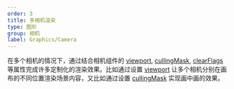 ```yaml
---
order: 3
title: 多相机渲染
type: 图形
group: 相机
label: Graphics/Camera
---
```


在多个相机的情况下，通过结合相机组件的 [viewport](/apis/core/#Camera-viewport), [cullingMask](/apis/core/#Camera-cullingMask), [clearFlags](/apis/core/#Camera-clearFlags) 等属性完成许多定制化的渲染效果。比如通过设置 [viewport](/apis/core/#Camera-viewport) 让多个相机分别在画布的不同位置渲染场景内容，又比如通过设置 [cullingMask](/apis/core/#Camera-cullingMask) 实现画中画的效果。

